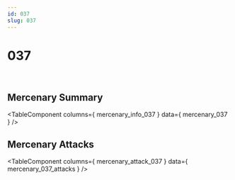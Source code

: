 ```yaml
---
id: 037
slug: 037
---
```



# 037

<div style = {{ display: "flex" }}>
    <Image img={require('@site/static/img/mercenaries/illust/thum_char_view_n_037.jpg')}/>
    <Image img={require('@site/static/img/mercenaries/illust/thum_char_view_o_037.jpg')}/>
</div>

## Mercenary Summary

<TableComponent
  columns={ mercenary_info_037 }
  data={ mercenary_037 }
/>

## Mercenary Attacks

<TableComponent
  columns={ mercenary_attack_037 }
  data={ mercenary_037_attacks }
/>